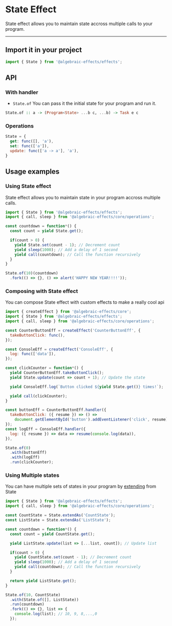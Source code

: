 
# State Effect
State effect allows you to maintain state accross multiple calls to your program.

---

## Import it in your project
```js
import { State } from '@algebraic-effects/effects';
```

## API

### With handler

* `State.of`
You can pass it the initial state for your program and run it.
```haskell
State.of :: a -> (Program<State> ...b c, ...b) -> Task e c
```

### Operations
```js
State = {
  get: func([], 'a'),
  set: func(['a']),
  update: func(['a -> a'], 'a'),
}
```

## Usage examples

### Using State effect
State effect allows you to maintain state in your program accross multiple calls.

```js
import { State } from '@algebraic-effects/effects';
import { call, sleep } from '@algebraic-effects/core/operations';

const countdown = function*() {
  const count = yield State.get();

  if(count > 0) {
    yield State.set(count - 1); // Decrement count
    yield sleep(1000); // Add a delay of 1 second
    yield call(countdown); // Call the function recursively
  }
}

State.of(10)(countdown)
  .fork(() => {}, () => alert('HAPPY NEW YEAR!!!!'));
```


### Composing with State effect
You can compose State effect with custom effects to make a really cool api

```js
import { createEffect } from '@algebraic-effects/core';
import { State } from '@algebraic-effects/effects';
import { call, sleep } from '@algebraic-effects/core/operations';

const CounterButtonEff = createEffect('CounterButtonEff', {
  takeButtonClick: func(),
});

const ConsoleEff = createEffect('ConsoleEff', {
  log: func(['data']),
});

const clickCounter = function*() {
  yield CounterButtonEff.takeButtonClick();
  yield State.update(count => count + 1); // Update the state

  yield ConsoleEff.log(`Button clicked ${yield State.get()} times!`);

  yield call(clickCounter);
}

const buttonEff = CounterButtonEff.handler({
  takeButtonClick: ({ resume }) => () =>
    document.getElementById('button').addEventListener('click', resume),
});
const logEff = ConsoleEff.handler({
  log: ({ resume }) => data => resume(console.log(data)),
}),

State.of(0)
  .with(buttonEff)
  .with(logEff)
  .run(clickCounter);
```



### Using Multiple states
You can have multiple sets of states in your program by [extending](#core.extend-your-effects) from State

```js
import { State } from '@algebraic-effects/effects';
import { call, sleep } from '@algebraic-effects/core/operations';

const CountState = State.extendAs('CountState');
const ListState = State.extendAs('ListState');

const countdown = function*() {
  const count = yield CountState.get();

  yield ListState.update(list => [...list, count]); // Update list

  if(count > 0) {
    yield CountState.set(count - 1); // Decrement count
    yield sleep(1000); // Add a delay of 1 second
    yield call(countdown); // Call the function recursively
  }

  return yield ListState.get();
}

State.of(10, CountState)
  .with(State.of([], ListState))
  .run(countdown)
  .fork(() => {}, list => {
    console.log(list); // 10, 9, 8,...,0
  });
```
